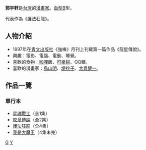 {{漫畫}}

'''郭宇軒'''{{BD||12月21日|catIdx=G}}是[[台灣|台灣]]的[[漫畫家|漫畫家]]。[[血型|血型]]B型。

代表作為《護法狂龍》。

== 人物介紹 ==
*1997年在[[青文出版社|青文出版社]]《強棒》月刊上刊載第一篇作品《龍星傳說》。
*興趣：電影、電腦、電動、睡覺。
*喜歡的食物：[[咖哩|咖哩]]飯、[[可樂餅|可樂餅]]、QQ糖。
*喜歡的漫畫家：[[鳥山明|鳥山明]]、[[堤抄子|堤抄子]]、[[大貫健一|大貫健一]]。

== 作品一覽 ==
=== 單行本 ===
*[[星魂戰士|星魂戰士]]（全1集）
*[[紋章傳說|紋章傳說]]（全2集）
*[[護法狂龍|護法狂龍]]（全4集）
*[[我是大魔王|我是大魔王]]（4集未完）

[[Category:臺灣漫畫家|G]]
[[Category:郭姓|Y]]